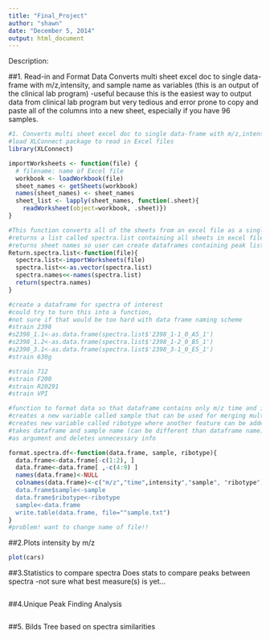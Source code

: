 ```yaml
---
title: "Final_Project"
author: "shawn"
date: "December 5, 2014"
output: html_document
---
```


Description:

##1. Read-in and Format Data
Converts multi sheet excel doc to single data-frame with m/z,intensity, and sample name as variables (this is an output of the clinical lab program)
  -useful because this is the easiest way to output data from clinical lab program  	but very tedious and error prone to copy and paste all of the columns into a new 	sheet, especially if you have 96 samples.


```r
#1. Converts multi sheet excel doc to single data-frame with m/z,intensity, 
#load XLConnect package to read in Excel files
library(XLConnect)

importWorksheets <- function(file) {
  # filename: name of Excel file
  workbook <- loadWorkbook(file)
  sheet_names <- getSheets(workbook)
  names(sheet_names) <- sheet_names
  sheet_list <- lapply(sheet_names, function(.sheet){
    readWorksheet(object=workbook, .sheet)})
}

#This function converts all of the sheets from an excel file as a single list
#returns a list called spectra.list containing all sheets in excel file to global enironment
#returns sheet names so user can create dataframes containing peak lists of interest
Return.spectra.list<-function(file){
  spectra.list<-importWorksheets(file)
  spectra.list<<-as.vector(spectra.list)
  spectra.names<<-names(spectra.list)
  return(spectra.names)
}

#create a dataframe for spectra of interest
#could try to turn this into a function, 
#not sure if that would be too hard with data frame naming scheme
#strain 2398
#s2398_1.1<-as.data.frame(spectra.list$'2398_1-1_0_A5_1')
#s2398_1.2<-as.data.frame(spectra.list$'2398_1-2_0_B5_1')
#s2398_3.1<-as.data.frame(spectra.list$'2398_3-1_0_E5_1')
#strain 630g

#strain 712
#strain F200
#strain R20291
#strain VPI

#function to format data so that dataframe contains only m/z time and intensity
#creates a new variable called sample that can be used for merging multiple spectra
#creates new variable called ribotype where another feature can be added to dataframe
#takes dataframe and sample name (can be different than dataframe name)
#as argument and deletes unnecessary info

format.spectra.df<-function(data.frame, sample, ribotype){
  data.frame<-data.frame[-c(1:2), ]
  data.frame<-data.frame[ ,-c(4:9) ]
  names(data.frame)<-NULL
  colnames(data.frame)<-c("m/z","time",intensity","sample", "ribotype")
  data.frame$sample<-sample
  data.frame$ribotype<-ribotype
  sample<-data.frame
  write.table(data.frame, file=""sample.txt")
}
#problem! want to change name of file!!
```
##2.Plots intensity by m/z

```r
plot(cars)
```
##3.Statistics to compare spectra
Does stats to compare peaks between spectra
-not sure what best measure(s) is yet…
```r

```
##4.Unique Peak Finding Analysis
```r

```
##5. Bilds Tree 
based on spectra similarities 
